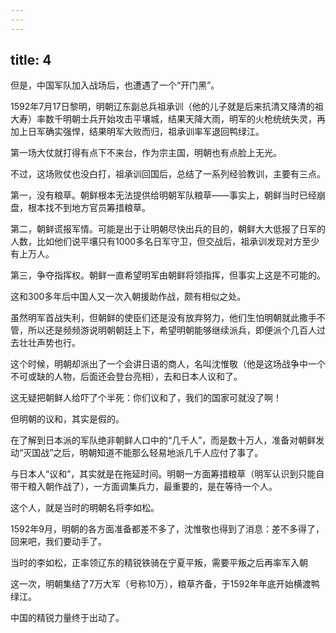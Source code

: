```yaml
---
---
---
```

title: 4
---



但是，中国军队加入战场后，也遭遇了一个“开门黑”。

1592年7月17日黎明，明朝辽东副总兵祖承训（他的儿子就是后来抗清又降清的祖大寿）率数千明朝士兵开始攻击平壤城，结果天降大雨，明军的火枪统统失灵，再加上日军确实强悍，结果明军大败而归，祖承训率军退回鸭绿江。

第一场大仗就打得有点下不来台，作为宗主国，明朝也有点脸上无光。

不过，这场败仗也没白打，祖承训回国后，总结了一系列经验教训，主要有三点。

第一，没有粮草。朝鲜根本无法提供给明朝军队粮草——事实上，朝鲜当时已经崩盘，根本找不到地方官员筹措粮草。

第二，朝鲜谎报军情。可能是出于让明朝尽快出兵的目的，朝鲜大大低报了日军的人数，比如他们说平壤只有1000多名日军守卫，但交战后，祖承训发现对方至少有上万人。

第三，争夺指挥权。朝鲜一直希望明军由朝鲜将领指挥，但事实上这是不可能的。

这和300多年后中国人又一次入朝援助作战，颇有相似之处。

虽然明军首战失利，但朝鲜的使臣们还是没有放弃努力，他们生怕明朝就此撒手不管，所以还是频频游说明朝朝廷上下，希望明朝能够继续派兵，即便派个几百人过去壮壮声势也行。

这个时候，明朝却派出了一个会讲日语的商人，名叫沈惟敬（他是这场战争中一个不可或缺的人物，后面还会登台亮相），去和日本人议和了。

这无疑把朝鲜人给吓了个半死：你们议和了，我们的国家可就没了啊！

但明朝的议和，其实是假的。

在了解到日本派的军队绝非朝鲜人口中的“几千人”，而是数十万人，准备对朝鲜发动“灭国战”之后，明朝知道不能那么轻易地派几千人应付了事了。

与日本人“议和”，其实就是在拖延时间。明朝一方面筹措粮草（明军认识到只能自带干粮入朝作战了），一方面调集兵力，最重要的，是在等待一个人。

这个人，就是当时的明朝名将李如松。

1592年9月，明朝的各方面准备都差不多了，沈惟敬也得到了消息：差不多得了，回来吧，我们要动手了。

当时的李如松，正率领辽东的精锐铁骑在宁夏平叛，需要平叛之后再率军入朝



这一次，明朝集结了7万大军（号称10万），粮草齐备，于1592年年底开始横渡鸭绿江。

中国的精锐力量终于出动了。